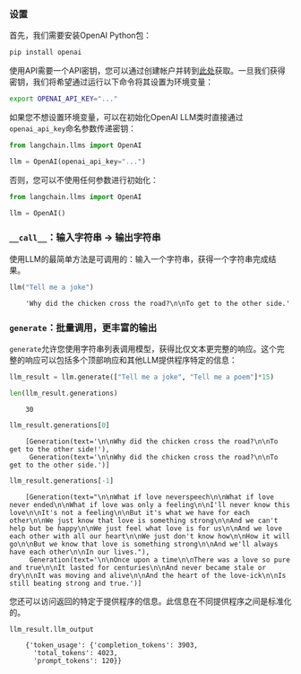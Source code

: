 ### 设置

首先，我们需要安装OpenAI Python包：

```bash
pip install openai
```

使用API需要一个API密钥，您可以通过创建帐户并转到[此处](https://platform.openai.com/account/api-keys)获取。一旦我们获得密钥，我们将希望通过运行以下命令将其设置为环境变量：

```bash
export OPENAI_API_KEY="..."
```

如果您不想设置环境变量，可以在初始化OpenAI LLM类时直接通过`openai_api_key`命名参数传递密钥：

```python
from langchain.llms import OpenAI

llm = OpenAI(openai_api_key="...")
```

否则，您可以不使用任何参数进行初始化：
```python
from langchain.llms import OpenAI

llm = OpenAI()
```

### `__call__`：输入字符串 -> 输出字符串
使用LLM的最简单方法是可调用的：输入一个字符串，获得一个字符串完成结果。

```python
llm("Tell me a joke")
```

<CodeOutputBlock lang="python">

```
    'Why did the chicken cross the road?\n\nTo get to the other side.'
```

</CodeOutputBlock>

### `generate`：批量调用，更丰富的输出
`generate`允许您使用字符串列表调用模型，获得比仅文本更完整的响应。这个完整的响应可以包括多个顶部响应和其他LLM提供程序特定的信息：

```python
llm_result = llm.generate(["Tell me a joke", "Tell me a poem"]*15)
```


```python
len(llm_result.generations)
```

<CodeOutputBlock lang="python">

```
    30
```

</CodeOutputBlock>


```python
llm_result.generations[0]
```

<CodeOutputBlock lang="python">

```
    [Generation(text='\n\nWhy did the chicken cross the road?\n\nTo get to the other side!'),
     Generation(text='\n\nWhy did the chicken cross the road?\n\nTo get to the other side.')]
```

</CodeOutputBlock>


```python
llm_result.generations[-1]
```

<CodeOutputBlock lang="python">

```
    [Generation(text="\n\nWhat if love neverspeech\n\nWhat if love never ended\n\nWhat if love was only a feeling\n\nI'll never know this love\n\nIt's not a feeling\n\nBut it's what we have for each other\n\nWe just know that love is something strong\n\nAnd we can't help but be happy\n\nWe just feel what love is for us\n\nAnd we love each other with all our heart\n\nWe just don't know how\n\nHow it will go\n\nBut we know that love is something strong\n\nAnd we'll always have each other\n\nIn our lives."),
     Generation(text='\n\nOnce upon a time\n\nThere was a love so pure and true\n\nIt lasted for centuries\n\nAnd never became stale or dry\n\nIt was moving and alive\n\nAnd the heart of the love-ick\n\nIs still beating strong and true.')]
```

</CodeOutputBlock>

您还可以访问返回的特定于提供程序的信息。此信息在不同提供程序之间是标准化的。


```python
llm_result.llm_output
```

<CodeOutputBlock lang="python">

```
    {'token_usage': {'completion_tokens': 3903,
      'total_tokens': 4023,
      'prompt_tokens': 120}}
```

</CodeOutputBlock>
